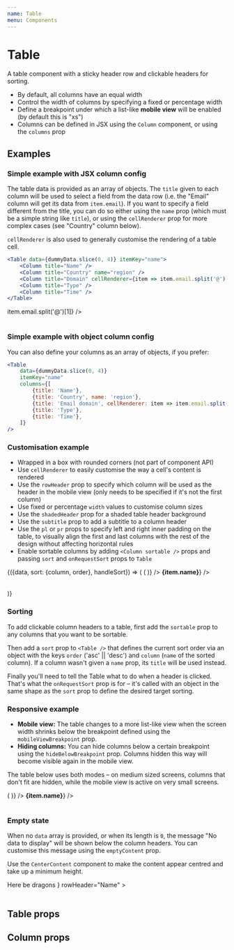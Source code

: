 ```yaml
---
name: Table
menu: Components
---
```



# Table

A table component with a sticky header row and clickable headers for sorting.

-   By default, all columns have an equal width
-   Control the width of columns by specifying a fixed or percentage width
-   Define a breakpoint under which a list-like **mobile view** will be enabled (by default this is "xs")
-   Columns can be defined in JSX using the `Column` component, or using the `columns` prop

## Examples

### Simple example with JSX column config

The table data is provided as an array of objects. The `title` given to each column will be used to select a field from the data row (i.e. the "Email" column will get its data from `item.email`). If you want to specify a field different from the title, you can do so either using the `name` prop (which must be a simple string like `title`), or using the `cellRenderer` prop for more complex cases (see "Country" column below).

`cellRenderer` is also used to generally customise the rendering of a table cell.

```jsx
<Table data={dummyData.slice(0, 4)} itemKey="name">
	<Column title="Name" />
	<Column title="Country" name="region" />
	<Column title="Domain" cellRenderer={item => item.email.split('@')[1]} />
	<Column title="Type" />
	<Column title="Time" />
</Table>
```

<Playground>
	<Table data={dummyData.slice(0, 4)} itemKey="name">
		<Column title="Name" />
		<Column title="Country" name="region" />
		<Column
			title="Email domain"
			cellRenderer={item => item.email.split('@')[1]}
		/>
		<Column title="Type" />
		<Column title="Time" />
	</Table>
</Playground>

### Simple example with object column config

You can also define your columns as an array of objects, if you prefer:

```jsx
<Table
	data={dummyData.slice(0, 4)}
	itemKey="name"
	columns={[
		{title: 'Name'},
		{title: 'Country', name: 'region'},
		{title: 'Email domain', cellRenderer: item => item.email.split('@')[1]},
		{title: 'Type'},
		{title: 'Time'},
	]}
/>
```

### Customisation example

-   Wrapped in a box with rounded corners (not part of component API)
-   Use `cellRenderer` to easily customise the way a cell's content is rendered
-   Use the `rowHeader` prop to specify which column will be used as the header in the mobile view (only needs to be specified if it's not the first column)
-   Use fixed or percentage `width` values to customise column sizes
-   Use the `shadedHeader` prop for a shaded table header background
-   Use the `subtitle` prop to add a subtitle to a column header
-   Use the `pl` or `pr` props to specify left and right inner padding on the table, to visually align the first and last columns with the rest of the design without affecting horizontal rules
-   Enable sortable columns by adding `<Column sortable />` props and passing `sort` and `onRequestSort` props to `Table`

<Playground>
	<Box border="thin" borderRadius="panels">
		<DemoTableState data={dummyData.slice(4, 8)}>
			{({data, sort: {column, order}, handleSort}) => (
				<Table
					shadedHeader
					data={data}
					itemKey="name"
					rowHeader="Name"
					sort={{
						column,
						order,
					}}
					onRequestSort={handleSort}
					pl="xl"
					pr={20}
				>
					<Column
						title="Role"
						width={40}
						cellRenderer={item => (
							<Icon
								name={item.role === 'manager' ? 'star' : 'user'}
								aria-label={
									item.role === 'manager' ? 'Manager' : 'User'
								}
							/>
						)}
					/>
					<Column
						sortable
						title="Name"
						width="40%"
						cellRenderer={item => <strong>{item.name}</strong>}
					/>
					<Column
						sortable
						title="Type"
						subtitle="Random characters"
					/>
					<Column sortable title="Time" defaultOrder="desc" />
				</Table>
			)}
		</DemoTableState>
	</Box>
</Playground>

### Sorting

To add clickable column headers to a table, first add the `sortable` prop to any columns that you want to be sortable.

Then add a `sort` prop to `<Table />` that defines the current sort order via an object with the keys `order` ('asc' || 'desc') and `column` (`name` of the sorted column). If a column wasn't given a `name` prop, its `title` will be used instead.

Finally you'll need to tell the Table what to do when a header is clicked. That's what the `onRequestSort` prop is for – it's called with an object in the same shape as the `sort` prop to define the desired target sorting.

### Responsive example

-   **Mobile view:** The table changes to a more list-like view when the screen width shrinks below the breakpoint defined using the `mobileViewBreakpoint` prop.
-   **Hiding columns:** You can hide columns below a certain breakpoint using the `hideBelowBreakpoint` prop. Columns hidden this way will become visible again in the mobile view.

The table below uses both modes – on medium sized screens, columns that don't fit are hidden, while the mobile view is active on very small screens.

<Playground>
	<Table
		mobileViewBreakpoint="xxs"
		data={dummyData.slice(8, 12)}
		itemKey="name"
		rowHeader="Name"
	>
		<Column
			title="Role"
			width={40}
			cellRenderer={item => (
				<Icon name={item.role === 'manager' ? 'star' : 'user'} />
			)}
		/>
		<Column
			title="Name"
			width="40%"
			cellRenderer={item => <strong>{item.name}</strong>}
		/>
		<Column title="Region" hideBelowBreakpoint="m" />
		<Column title="Type" />
		<Column title="Time" />
	</Table>
</Playground>

### Empty state

When no `data` array is provided, or when its length is `0`, the message "No data to display" will be shown below the column headers. You can customise this message using the `emptyContent` prop.

Use the `CenterContent` component to make the content appear centred and take up a minimum height.

<Playground>
	<Table
		emptyContent={
			<CenterContent height={180}>Here be dragons</CenterContent>
		}
		rowHeader="Name"
	>
		<Column title="Role" width={40} />
		<Column title="Name" width="40%" />
		<Column title="Region" hideBelowBreakpoint="m" />
		<Column title="Type" hideBelowBreakpoint="xs" />
		<Column title="Time" />
	</Table>
</Playground>

## Table props

<Props of={Table} />

## Column props

<Props of={Column} />
